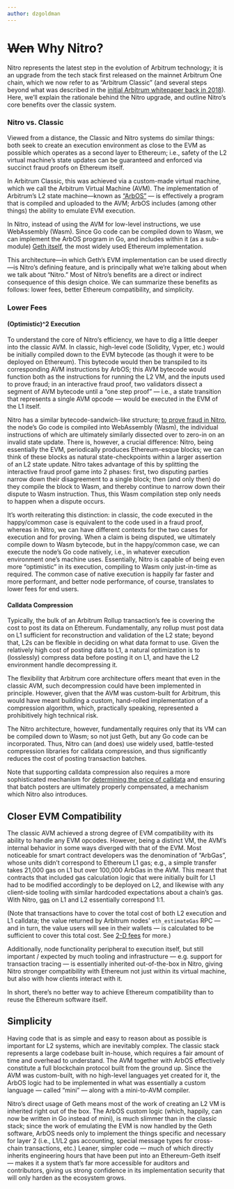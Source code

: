 ```yaml
---
author: dzgoldman
---
```


# ~~Wen~~ Why Nitro?

Nitro represents the latest step in the evolution of Arbitrum technology; it is an upgrade from the tech stack first released on the mainnet Arbitrum One chain, which we now refer to as “Arbitrum Classic” (and several steps beyond what was described in the [initial Arbitrum whitepaper back in 2018](https://www.usenix.org/system/files/conference/usenixsecurity18/sec18-kalodner.pdf)). Here, we’ll explain the rationale behind the Nitro upgrade, and outline Nitro’s core benefits over the classic system.

### Nitro vs. Classic

Viewed from a distance, the Classic and Nitro systems do similar things: both seek to create an execution environment as close to the EVM as possible which operates as a second layer to Ethereum; i.e., safety of the L2 virtual machine’s state updates can be guaranteed and enforced via succinct fraud proofs on Ethereum itself.

In Arbitrum Classic, this was achieved via a custom-made virtual machine, which we call the Arbitrum Virtual Machine (AVM). The implementation of Arbitrum’s L2 state machine—known as [“ArbOS”](./arbos/arbos.mdx) — is effectively a program that is compiled and uploaded to the AVM; ArbOS includes (among other things) the ability to emulate EVM execution.

In Nitro, instead of using the AVM for low-level instructions, we use WebAssembly (Wasm). Since Go code can be compiled down to Wasm, we can implement the ArbOS program in Go, and includes within it (as a sub-module) [Geth itself](./arbos/geth.mdx), the most widely used Ethereum implementation.

This architecture—in which Geth’s EVM implementation can be used directly—is Nitro’s defining feature, and is principally what we’re talking about when we talk about “Nitro.” Most of Nitro’s benefits are a direct or indirect consequence of this design choice. We can summarize these benefits as follows: lower fees, better Ethereum compatibility, and simplicity.

### Lower Fees

#### (Optimistic)^2 Execution

To understand the core of Nitro’s efficiency, we have to dig a little deeper into the classic AVM. In classic, high-level code (Solidity, Vyper, etc.) would be initially compiled down to the EVM bytecode (as though it were to be deployed on Ethereum). This bytecode would then be transpiled to its corresponding AVM instructions by ArbOS; this AVM bytecode would function both as the instructions for running the L2 VM, and the inputs used to prove fraud; in an interactive fraud proof, two validators dissect a segment of AVM bytecode until a “one step proof” — i.e., a state transition that represents a single AVM opcode — would be executed in the EVM of the L1 itself.

Nitro has a similar bytecode-sandwich-like structure; [to prove fraud in Nitro](./proving/challenge-manager.mdx), the node’s Go code is compiled into WebAssembly (Wasm), the individual instructions of which are ultimately similarly dissected over to zero-in on an invalid state update. There is, however, a crucial difference: Nitro, being essentially the EVM, periodically produces Ethereum-esque blocks; we can think of these blocks as natural state-checkpoints within a larger assertion of an L2 state update. Nitro takes advantage of this by splitting the interactive fraud proof game into 2 phases: first, two disputing parties narrow down their disagreement to a single block; then (and only then) do they compile the block to Wasm, and thereby continue to narrow down their dispute to Wasm instruction. Thus, this Wasm compilation step only needs to happen when a dispute occurs.

It’s worth reiterating this distinction: in classic, the code executed in the happy/common case is equivalent to the code used in a fraud proof, whereas in Nitro, we can have different contexts for the two cases for execution and for proving. When a claim is being disputed, we ultimately compile down to Wasm bytecode, but in the happy/common case, we can execute the node’s Go code natively, i.e., in whatever execution environment one’s machine uses. Essentially, Nitro is capable of being even more “optimistic” in its execution, compiling to Wasm only just-in-time as required. The common case of native execution is happily far faster and more performant, and better node performance, of course, translates to lower fees for end users.

#### Calldata Compression

Typically, the bulk of an Arbitrum Rollup transaction’s fee is covering the cost to post its data on Ethereum. Fundamentally, any rollup must post data on L1 sufficient for reconstruction and validation of the L2 state; beyond that, L2s can be flexible in deciding on what data format to use. Given the relatively high cost of posting data to L1, a natural optimization is to (losslessly) compress data before posting it on L1, and have the L2 environment handle decompressing it.

The flexibility that Arbitrum core architecture offers meant that even in the classic AVM, such decompression could have been implemented in principle. However, given that the AVM was custom-built for Arbitrum, this would have meant building a custom, hand-rolled implementation of a compression algorithm, which, practically speaking, represented a prohibitively high technical risk.

The Nitro architecture, however, fundamentally requires only that its VM can be compiled down to Wasm; so not just Geth, but any Go code can be incorporated. Thus, Nitro can (and does) use widely used, battle-tested compression libraries for calldata compression, and thus significantly reduces the cost of posting transaction batches.

Note that supporting calldata compression also requires a more sophisticated mechanism for [determining the price of calldata](./arbos/l1-pricing.mdx) and ensuring that batch posters are ultimately properly compensated, a mechanism which Nitro also introduces.

## Closer EVM Compatibility

The classic AVM achieved a strong degree of EVM compatibility with its ability to handle any EVM opcodes. However, being a distinct VM, the AVM’s internal behavior in some ways diverged with that of the EVM. Most noticeable for smart contract developers was the denomination of “ArbGas”, whose units didn’t correspond to Ethereum L1 gas; e.g., a simple transfer takes 21,000 gas on L1 but over 100,000 ArbGas in the AVM. This meant that contracts that included gas calculation logic that were initially built for L1 had to be modified accordingly to be deployed on L2, and likewise with any client-side tooling with similar hardcoded expectations about a chain’s gas. With Nitro, [gas](./arbos/gas.mdx) on L1 and L2 essentially correspond 1:1.

(Note that transactions have to cover the total cost of both L2 execution and L1 calldata; the value returned by Arbitrum nodes' `eth_estimateGas` RPC — and in turn, the value users will see in their wallets — is calculated to be sufficient to cover this total cost. See [2-D fees](https://medium.com/offchainlabs/understanding-arbitrum-2-dimensional-fees-fd1d582596c9) for more.)

Additionally, node functionality peripheral to execution itself, but still important / expected by much tooling and infrastructure — e.g. support for transaction tracing — is essentially inherited out-of-the-box in Nitro, giving Nitro stronger compatibility with Ethereum not just within its virtual machine, but also with how clients interact with it.

In short, there’s no better way to achieve Ethereum compatibility than to reuse the Ethereum software itself.

## Simplicity

Having code that is as simple and easy to reason about as possible is important for L2 systems, which are inevitably complex. The classic stack represents a large codebase built in-house, which requires a fair amount of time and overhead to understand. The AVM together with ArbOS effectively constitute a full blockchain protocol built from the ground up. Since the AVM was custom-built, with no high-level languages yet created for it, the ArbOS logic had to be implemented in what was essentially a custom language — called “mini” — along with a mini-to-AVM compiler.

Nitro’s direct usage of Geth means most of the work of creating an L2 VM is inherited right out of the box. The ArbOS custom logic (which, happily, can now be written in Go instead of mini), is much slimmer than in the classic stack; since the work of emulating the EVM is now handled by the Geth software, ArbOS needs only to implement the things specific and necessary for layer 2 (i.e., L1/L2 gas accounting, special message types for cross-chain transactions, etc.) Leaner, simpler code — much of which directly inherits engineering hours that have been put into an Ethereum-Geth itself — makes it a system that’s far more accessible for auditors and contributors, giving us strong confidence in its implementation security that will only harden as the ecosystem grows.
